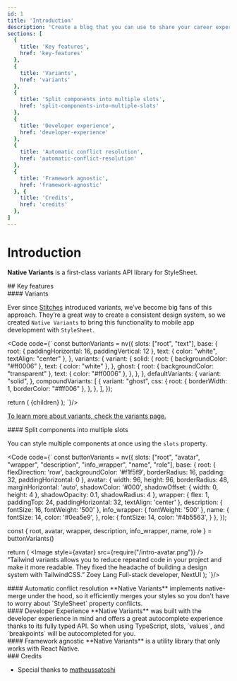 ```yaml
---
id: 1
title: 'Introduction'
description: 'Create a blog that you can use to share your career experiences and projects.'
sections: [
  {
    title: 'Key features',
    href: 'key-features'
  },
  {
    title: 'Variants',
    href: 'variants'
  },
  {
    title: 'Split components into multiple slots',
    href: 'split-components-into-multiple-slots'
  },
  {
    title: 'Developer experience',
    href: 'developer-experience'
  },
  {
    title: 'Automatic conflict resolution',
    href: 'automatic-conflict-resolution'
  },
  {
    title: 'Framework agnostic',
    href: 'framework-agnostic'
  }, {
    title: 'Credits',
    href: 'credits'
  },
]
---
```




# Introduction

**Native Variants** is a first-class variants API library for StyleSheet.

<section id='key-features'>
## Key features
</section>

<section id='variants'>
#### Variants

Ever since [Stitches](https://stitches.dev/) introduced variants, we’ve become big fans of this approach. They’re a great way to create a consistent design system, so we created `Native Variants` to bring this functionality to mobile app development with `StyleSheet`.

<Code code={`
const buttonVariants = nv({
    slots: ["root", "text"], 
    base: {
      root: { paddingHorizontal: 16, paddingVertical: 12 }, 
      text: { color: "white", textAlign: "center" },
    },
    variants: {
      variant: {
        solid: {
          root: { backgroundColor: "#ff0006" },
          text: { color: "white" },
        },
        ghost: {
          root: { backgroundColor: "transparent" },
          text: { color: "#ff0006" },
        },
      },
    },
    defaultVariants: {
      variant: "solid", 
    },
    compoundVariants: [
      {
        variant: "ghost",
        css: {
          root: { borderWidth: 1, borderColor: "#fff006" },
        },
      },
    ],
});

return (
   <TouchableOpacity style={root}>
       <Text style={text}>{children}</Text>
   </TouchableOpacity>
);
`}/>


[To learn more about variants, check the variants page.](/variants)

</section>

<section id='split-components-into-multiple-slots'>
#### Split components into multiple slots

You can style multiple components at once using the `slots` property.

<Code code={`
const buttonVariants = nv({
    slots: ["root", "avatar", "wrapper", "description", "info_wrapper", "name", "role"], 
    base: {
      root: { 
        flexDirection: 'row',
        backgroundColor: '#f1f5f9', 
        borderRadius: 16, 
        padding: 32,
        paddingHorizontal: 0
      }, 
      avatar: {
        width: 96, 
        height: 96, 
        borderRadius: 48, 
        marginHorizontal: 'auto', 
        shadowColor: '#000', 
        shadowOffset: { width: 0, height: 4 },
        shadowOpacity: 0.1,
        shadowRadius: 4
      },
      wrapper: {
        flex: 1,
        paddingTop: 24, 
        paddingHorizontal: 32, 
        textAlign: 'center'
      },
      description: {
        fontSize: 16, 
        fontWeight: '500'
      },
      info_wrapper: {
        fontWeight: '500'
      },
      name: {
        fontSize: 14, 
        color: '#0ea5e9',
      },
      role: {
        fontSize: 14, 
        color: '#4b5563',
      }
    },
});

const { root, avatar, wrapper, description, info_wrapper, name, role } = buttonVariants()

return (
   <View style={root}>
     <Image
       style={avatar}
       src={require("/intro-avatar.png")}
     />
     <View style={wrapper}>
       <Text style={description}>
         “Tailwind variants allows you to reduce repeated code in your project
         and make it more readable. They fixed the headache of building a
         design system with TailwindCSS.”
       </Text>
       <View style={infoWrapper}>
         <View style={name}>Zoey Lang</View>
         <View style={role}>Full-stack developer, NextUI</View>
       </View>
     </View>
   </View>
);
`}/>
</section>

<section id='automatic-conflict-resolution'>
#### Automatic conflict resolution
**Native Variants** implements native-merge under the hood, so it efficiently merges your styles so you don't have to worry about `StyleSheet` property conflicts.
</section>

<section id='developer-experience'>
#### Developer Experience
**Native Variants** was built with the developer experience in mind and offers a great autocomplete experience thanks to its fully typed API. So when using TypeScript, <span className='highlight'>slots</span>, <span className='highlight'>`values`</span>, and <span className='highlight'>`breakpoints`</span> will be autocompleted for you.
</section>

<section id='framework-agnostic'>
#### Framework agnostic
**Native Variants** is a utility library that only works with React Native.
</section>

<section id='credits'>
### Credits

- Special thanks to [matheussatoshi](https://github.com/matheussatoshi)
</section>